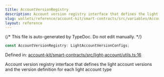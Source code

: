 ```yaml
---
title: AccountVersionRegistry
description: Account version registry interface that defines the light account versions and the version definition for each light account type
slug: wallets/reference/account-kit/smart-contracts/src/variables/AccountVersionRegistry
layout: reference
---
```


{/* This file is auto-generated by TypeDoc. Do not edit manually. */}

```ts
const AccountVersionRegistry: LightAccountVersionConfigs;
```

Defined in: [account-kit/smart-contracts/src/light-account/utils.ts:16](https://github.com/alchemyplatform/aa-sdk/blob/08ef11b1fc98663df6a97fa93722c7f14b33f1cc/account-kit/smart-contracts/src/light-account/utils.ts#L16)

Account version registry interface that defines the light account versions
and the version definition for each light account type
